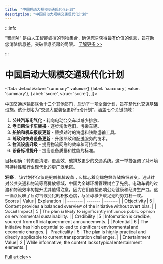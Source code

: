 ```yaml
---
title: "中国启动大规模交通现代化计划"
description: "中国启动大规模交通现代化计划"
---
```



:::info

“智闻AI“ 是由人工智能编撰的刊物集合，确保您只获得最有价值的信息，旨在助您消除信息差，突破信息茧房的局限。  [了解更多 >>](/)

:::

# 中国启动大规模交通现代化计划


<Tabs
	defaultValue="summary"
	values={[
	{label: 'summary', value: 'summary'},
	{label: 'score', value: 'score'},
]}>
<TabItem value="summary">


中国交通运输部联合十二个其他部门，启动了一项全面计划，旨在现代化交通基础设施。该计划名为“交通大型装备更新行动计划”，涵盖七个关键领域：

1. **公共汽车电气化** - 转向电动公交车以减少排放。
2. **老旧柴油卡车替换** - 逐步淘汰老旧、污染车辆。
3. **船舶和机车报废更新** - 替换过时的海运和铁路运输工具。
4. **邮政和快递设备更新** - 升级邮政和配送服务的技术。
5. **物流设施升级** - 提高物流网络的效率和可持续性。
6. **设备标准提升** - 提高设备质量和性能的标准。

目标明确：转向更清洁、更高效、碳排放更少的交通系统。这一举措强调了对环境可持续性和行业现代化的更广泛承诺。

**洞察：**
该计划不仅仅是更新机械设备；它标志着向绿色经济战略性转变。通过针对公共交通和物流等高排放领域，中国为全球环境管理树立了先例。电动车辆的过渡和物流效率的提升尤其值得注意，因为它们直接影响公众健康和经济生产力。这一倡议反映了应对气候变化的积极态度，与全球减少碳足迹的努力相一致。
</TabItem>
<TabItem value="score">
	| Scores     | Value   | Explanation |
	| -------- | ------- | ------- |
	| Objectivity  | 5    | Content provides a balanced overview of the initiative without overt bias.    |
	| Social Impact | 5     | The plan is likely to significantly influence public opinion on environmental sustainability.    |
	| Credibility    | 5    | Information is credible, sourced from official government announcements.    |
	| Potential    | 6    | The initiative has high potential to lead to significant environmental and economic changes.    |
	| Practicality    | 5    | The plan is highly practical and directly applicable to current transportation challenges.    |
	| Entertainment Value    | 2    | While informative, the content lacks typical entertainment elements.    |
</TabItem>
</Tabs>

[Full article>>](https://readhub.cn/topic/8aDjTbDWyxn)

